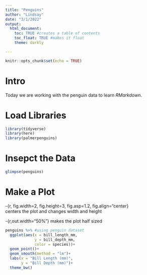 ---
title: "Penguins"
author: "Lindsay"
date: "3/1/2022"
output:
  html_document:
    toc: TRUE #creates a table of contents
    toc_float: TRUE #makes it float
    theme: darkly

---

```{r setup, include=FALSE}
knitr::opts_chunk$set(echo = TRUE)
```

# Intro

Today we are working with the penguin data to learn *RMarkdown*.

# Load Libraries

```{r, message=FALSE, warning=FALSE}
library(tidyverse)
library(here)
library(palmerpenguins)
```

# Insepct the Data

```{r}
glimpse(penguins)
```

# Make a Plot
-{r, fig.width=2, fig.height=3, fig.asp=1.2, fig.align="center}  
  centers the plot and changes width and height

-{r,out.width="50%"} 
  makes the plot half sized

```{r, warning=FALSE, message=FALSE}
penguins %>% #using penguin dataset
  ggplot(aes(x = bill_length_mm,
             y = bill_depth_mm,
             color = species))+
  geom_point()+
  geom_smooth(method = "lm")+
  labs(x = "Bill Length (mm)",
       y = "Bill Depth (mm)")+
  theme_bw()

```

